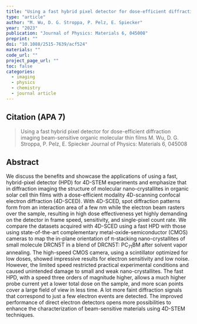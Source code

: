 ```yaml
---
title: "Using a fast hybrid pixel detector for dose-efficient diffraction imaging beam-sensitive organic molecular thin films"
type: "article"
author: "M. Wu, D. G. Stroppa, P. Pelz, E. Spiecker"
year: "2023"
publication: "Journal of Physics: Materials 6, 045008"
preprint: ""
doi: "10.1088/2515-7639/acf524"
materials: ""
code_url: ""
project_page_url: ""
toc: false
categories:
  - imaging
  - physics
  - chemistry
  - journal article
---
```


## Citation (APA 7)

> Using a fast hybrid pixel detector for dose-efficient diffraction imaging beam-sensitive organic molecular thin films
M. Wu, D. G. Stroppa, P. Pelz, E. Spiecker
Journal of Physics: Materials 6, 045008


## Abstract

We discuss the benefits and showcase the applications of using a fast, hybrid-pixel detector (HPD) for 4D-STEM experiments and emphasize that in diffraction imaging the structure of molecular nano-crystallites in organic solar cell thin films with a dose-efficient modality 4D-scanning confocal electron diffraction (4D-SCED). With 4D-SCED, spot diffraction patterns form from an interaction area of a few nm while the electron beam rasters over the sample, resulting in high dose effectiveness yet highly demanding on the detector in frame speed, sensitivity, and single-pixel count rate. We compare the datasets acquired with 4D-SCED using a fast HPD with those using state-of-the-art complementary metal-oxide-semiconductor (CMOS) cameras to map the in-plane orientation of π-stacking nano-crystallites of small molecule DRCN5T in a blend of DRCN5T: PC<sub>71</sub>BM after solvent vapor annealing. The high-speed CMOS camera, using a scintillator optimized for low doses, showed impressive results for electron sensitivity and low noise. However, the limited speed restricted practical experimental conditions and caused unintended damage to small and weak nano-crystallites. The fast HPD, with a speed three orders of magnitude higher, allows a much higher probe current yet a lower total dose on the sample, and more scan points cover a large field of view in less time. A lot more faint diffraction signals that correspond to just a few electron events are detected. The improved performance of direct electron detectors opens more possibilities to enhance the characterization of beam-sensitive materials using 4D-STEM techniques.



